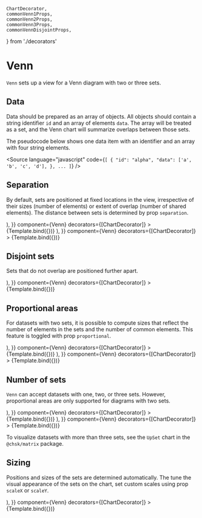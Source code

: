     ChartDecorator,
    commonVenn1Props,
    commonVenn2Props,
    commonVenn3Props,
    commonVennDisjointProps,
} from './decorators'

# Venn

<Meta title="Addons/Set/Venn" />


`Venn` sets up a view for a Venn diagram with two or three sets.

<ArgsTable of={Venn} />

## Data

Data should be prepared as an array of objects. All objects should contain a string identifier `id` and an array of elements `data`. The array will be treated as a set, and the Venn chart will summarize overlaps between those sets.

The pseudocode below shows one data item with an identifier and an array with four string elements.

<Source
    language="javascript"
    code={`
[
  {
    "id": "alpha",
    "data": ['a', 'b', 'c', 'd'],
  },
  ...
]
`}
/>

## Separation

By default, sets are positioned at fixed locations in the view, irrespective of their sizes (number of elements) or extent of overlap (number of shared elements). The distance between sets is determined by prop `separation`.

<Canvas>
    <Story
        name="default"
        args={{
            ...commonVenn2Props,
            children: (
                <>
                    <VennSets />
                </>
            ),
        }}
        component={Venn}
        decorators={[ChartDecorator]}
    >
        {Template.bind({})}
    </Story>
    <Story
        name="little separation"
        args={{
            ...commonVenn2Props,
            separation: 0.4,
            children: (
                <>
                    <VennSets />
                </>
            ),
        }}
        component={Venn}
        decorators={[ChartDecorator]}
    >
        {Template.bind({})}
    </Story>
</Canvas>

## Disjoint sets

Sets that do not overlap are positioned further apart.

<Canvas>
    <Story
        name="disjoint"
        args={{
            ...commonVennDisjointProps,
            children: (
                <>
                    <VennSets />
                </>
            ),
        }}
        component={Venn}
        decorators={[ChartDecorator]}
    >
        {Template.bind({})}
    </Story>
</Canvas>

## Proportional areas

For datasets with two sets, it is possible to compute sizes that reflect the number of elements in the sets and the number of common elements. This feature is toggled with prop `proportional`.

<Canvas>
    <Story
        name="proportional"
        args={{
            ...commonVenn2Props,
            proportional: true,
            children: (
                <>
                    <VennSets />
                </>
            ),
        }}
        component={Venn}
        decorators={[ChartDecorator]}
    >
        {Template.bind({})}
    </Story>
    <Story
        name="proportional disjoint"
        args={{
            ...commonVennDisjointProps,
            proportional: true,
            children: (
                <>
                    <VennSets />
                </>
            ),
        }}
        component={Venn}
        decorators={[ChartDecorator]}
    >
        {Template.bind({})}
    </Story>
</Canvas>

## Number of sets

`Venn` can accept datasets with one, two, or three sets. However, proportional areas are only supported for diagrams with two sets.

<Canvas>
    <Story
        name="one set"
        args={{
            ...commonVenn1Props,
            children: (
                <>
                    <VennSets />
                </>
            ),
        }}
        component={Venn}
        decorators={[ChartDecorator]}
    >
        {Template.bind({})}
    </Story>
    <Story
        name="three sets"
        args={{
            ...commonVenn3Props,
            children: (
                <>
                    <VennSets />
                </>
            ),
        }}
        component={Venn}
        decorators={[ChartDecorator]}
    >
        {Template.bind({})}
    </Story>
</Canvas>

To visualize datasets with more than three sets, see the `UpSet` chart in the `@chsk/matrix` package.

## Sizing

Positions and sizes of the sets are determined automatically. The tune the visual appearance of the sets on the chart, set custom scales using prop `scaleX` or `scaleY`.

<Canvas>
    <Story
        name="custom scale"
        args={{
            ...commonVenn3Props,
            scaleX: { type: 'linear', domain: [-4.5, 4.5] },
            children: (
                <>
                    <VennSets />
                    <Axis variant="left" ticks={5} />
                    <Axis variant="bottom" ticks={[-4, -2, 0, 2, 4]} />
                </>
            ),
        }}
        component={Venn}
        decorators={[ChartDecorator]}
    >
        {Template.bind({})}
    </Story>
</Canvas>

